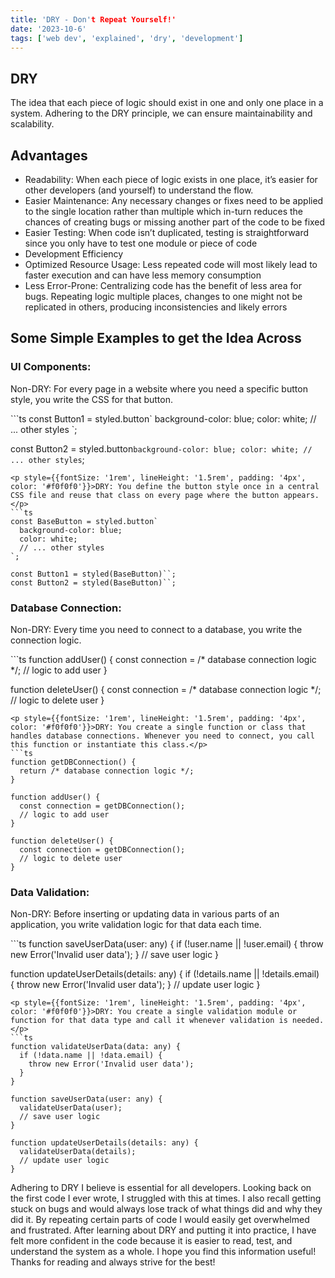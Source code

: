 ```yaml
---
title: 'DRY - Don't Repeat Yourself!'
date: '2023-10-6'
tags: ['web dev', 'explained', 'dry', 'development']
---
```

<h2 style={{fontWeight: '600', fontSize: '1.875rem', lineHeight: '2.25rem', paddingTop: '8px', paddingBottom: '8px', color: '#f0f0f0'}}>DRY</h2>
<p style={{fontSize: '1rem', lineHeight: '1.5rem', padding: '4px', color: '#f0f0f0'}}>The idea that each piece of logic should exist in one and only one place in a system. Adhering to the DRY principle, we can ensure maintainability and scalability.</p>

<h2 style={{fontWeight: '600', fontSize: '1.875rem', lineHeight: '2.25rem', paddingTop: '8px', paddingBottom: '8px', color: '#f0f0f0'}}>Advantages</h2>
<ul style={{listStyle: 'disc', padding: '1rem', marginLeft: '1rem', marginTop: '0', marginBottom: '0'}}>
  <li>Readability: When each piece of logic exists in one place, it’s easier for other developers (and yourself) to understand the flow. </li>
  <li>Easier Maintenance: Any necessary changes or fixes need to be applied to the single location rather than multiple which in-turn reduces the chances of creating bugs or missing another part of the code to be fixed</li>
  <li>Easier Testing: When code isn’t duplicated, testing is straightforward since you only have to test one module or piece of code </li>
  <li>Development Efficiency</li>
  <li>Optimized Resource Usage: Less repeated code will most likely lead to faster execution and can have less memory consumption</li>
  <li>Less Error-Prone: Centralizing code has the benefit of less area for bugs. Repeating logic multiple places, changes to one might not be replicated in others, producing inconsistencies and likely errors</li>
</ul>

<h2 style={{fontWeight: '600', fontSize: '1.875rem', lineHeight: '2.25rem', paddingTop: '8px', paddingBottom: '8px', color: '#f0f0f0'}}>Some Simple Examples to get the Idea Across</h2>
<h3 style={{fontWeight: '400', fontSize: '1.5rem', lineHeight: '2rem', paddingTop: '8px', paddingBottom: '8px', color: '#f0f0f0'}}>UI Components:</h3>
<p style={{fontSize: '1rem', lineHeight: '1.5rem', padding: '4px', color: '#f0f0f0'}}>Non-DRY: For every page in a website where you need a specific button style, you write the CSS for that button.</p>
```ts
const Button1 = styled.button`
  background-color: blue;
  color: white;
  // ... other styles
`;

const Button2 = styled.button`
  background-color: blue;
  color: white;
  // ... other styles
`;
```
<p style={{fontSize: '1rem', lineHeight: '1.5rem', padding: '4px', color: '#f0f0f0'}}>DRY: You define the button style once in a central CSS file and reuse that class on every page where the button appears.</p>
```ts
const BaseButton = styled.button`
  background-color: blue;
  color: white;
  // ... other styles
`;

const Button1 = styled(BaseButton)``;
const Button2 = styled(BaseButton)``;
```

<h3 style={{fontWeight: '400', fontSize: '1.5rem', lineHeight: '2rem', paddingTop: '8px', paddingBottom: '8px', color: '#f0f0f0'}}>Database Connection:</h3>
<p style={{fontSize: '1rem', lineHeight: '1.5rem', padding: '4px', color: '#f0f0f0'}}>Non-DRY: Every time you need to connect to a database, you write the connection logic.</p>
```ts
function addUser() {
  const connection = /* database connection logic */;
  // logic to add user
}

function deleteUser() {
  const connection = /* database connection logic */;
  // logic to delete user
}
```
<p style={{fontSize: '1rem', lineHeight: '1.5rem', padding: '4px', color: '#f0f0f0'}}>DRY: You create a single function or class that handles database connections. Whenever you need to connect, you call this function or instantiate this class.</p>
```ts
function getDBConnection() {
  return /* database connection logic */;
}

function addUser() {
  const connection = getDBConnection();
  // logic to add user
}

function deleteUser() {
  const connection = getDBConnection();
  // logic to delete user
}
```

<h3 style={{fontWeight: '400', fontSize: '1.5rem', lineHeight: '2rem', paddingTop: '8px', paddingBottom: '8px', color: '#f0f0f0'}}>Data Validation:</h3>
<p style={{fontSize: '1rem', lineHeight: '1.5rem', padding: '4px', color: '#f0f0f0'}}>Non-DRY: Before inserting or updating data in various parts of an application, you write validation logic for that data each time.</p>
```ts
function saveUserData(user: any) {
  if (!user.name || !user.email) {
    throw new Error('Invalid user data');
  }
  // save user logic
}

function updateUserDetails(details: any) {
  if (!details.name || !details.email) {
    throw new Error('Invalid user data');
  }
  // update user logic
}
```
<p style={{fontSize: '1rem', lineHeight: '1.5rem', padding: '4px', color: '#f0f0f0'}}>DRY: You create a single validation module or function for that data type and call it whenever validation is needed.</p>
```ts
function validateUserData(data: any) {
  if (!data.name || !data.email) {
    throw new Error('Invalid user data');
  }
}

function saveUserData(user: any) {
  validateUserData(user);
  // save user logic
}

function updateUserDetails(details: any) {
  validateUserData(details);
  // update user logic
}
```

<p style={{backgroundColor: '#282826', borderRadius: '0.5rem', color: '#f0f0f0', fontSize: '1rem', width: 'fit-content' , lineHeight: '1.5rem', padding: '8px'}}>Adhering to DRY I believe is essential for all developers. Looking back on the first code I ever wrote, I struggled with this at times. I also recall getting stuck on bugs and would always lose track of what things did and why they did it. By repeating certain parts of code I would easily get overwhelmed and frustrated. After learning about DRY and putting it into practice, I have felt more confident in the code because it is easier to read, test, and understand the system as a whole. I hope you find this information useful! Thanks for reading and always strive for the best!</p>
